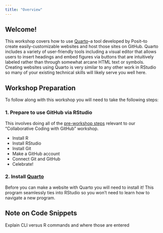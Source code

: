 ```yaml
---
title: "Overview"
---
```


## Welcome!

This workshop covers how to use [Quarto](https://quarto.org/)--a tool developed by Posit--to create easily-customizable websites and host those sites on GitHub. Quarto includes a variety of user-friendly tools including a visual editor that allows users to insert headings and embed figures via buttons that are intuitively labeled rather than through somewhat arcane HTML text or symbols. Creating websites using Quarto is very similar to any other work in RStudio so many of your existing technical skills will likely serve you well here.

## Workshop Preparation

To follow along with this workshop you will need to take the following steps:

### 1. Prepare to use GitHub via RStudio

This involves doing all of the [pre-workshop steps](https://lter.github.io/workshop-github/#workshop-preparation) relevant to our "Collaborative Coding with GitHub" workshop.

- Install R
- Install RStudio
- Install Git
- Make a GitHub account
- Connect Git and GitHub
- Celebrate!

### 2. Install [Quarto](https://quarto.org/docs/get-started/)

Before you can make a website with Quarto you will need to install it! This program seamlessly ties into RStudio so you won't need to learn how to navigate a new program.

## Note on Code Snippets

Explain CLI versus R commands and where those are entered
